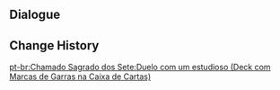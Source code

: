 {{Genius Invokation TCG Stage
|title        = Game Against a Researcher (Deck With Claw Marks on Its Card Box)
|type         = Adventure Challenge
|group        = Special
|character    = Tanjiyy
|requirement  = 1
|location     = Sumeru
|introduction = The Akademiya researcher takes out his well-worn deck of cards from the card box. He sets the game skillfully, shuffles the cards for you, then holds his breath, waiting for the game to start...
|lineup       = Blazing Axe Mitachurl;Electro Slime;Blazing Axe Mitachurl;Electro Slime
}}

==Dialogue==
{{Transclude|Genius Invokation TCG/Stage/Tanjiyy|Deck With Claw Marks on Its Card Box}}

==Change History==
{{Change History|3.4}}

[[pt-br:Chamado Sagrado dos Sete:Duelo com um estudioso (Deck com Marcas de Garras na Caixa de Cartas)]]